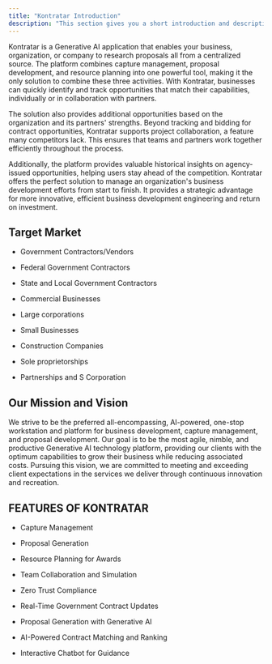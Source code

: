 ```yaml
---
title: "Kontratar Introduction"
description: "This section gives you a short introduction and description on what Kontratar is all about and what the solution aims to achieve."
---
```


Kontratar is a Generative AI application that enables your business, organization, or company to research proposals all from a centralized source. The platform combines capture management, proposal development, and resource planning into one powerful tool, making it the only solution to combine these three activities. With Kontratar, businesses can quickly identify and track opportunities that match their capabilities, individually or in collaboration with partners.&#x20;

The solution also provides additional opportunities based on the organization and its partners' strengths. Beyond tracking and bidding for contract opportunities, Kontratar supports project collaboration, a feature many competitors lack. This ensures that teams and partners work together efficiently throughout the process.&#x20;

Additionally, the platform provides valuable historical insights on agency-issued opportunities, helping users stay ahead of the competition. Kontratar offers the perfect solution to manage an organization's business development efforts from start to finish. It provides a strategic advantage for more innovative, efficient business development engineering and return on investment.&#x20;

## Target Market

* Government Contractors/Vendors

* Federal Government Contractors

* State and Local Government Contractors

* Commercial Businesses

* Large corporations&#x20;

* Small Businesses&#x20;

* Construction Companies&#x20;

* Sole proprietorships&#x20;

* Partnerships and S Corporation

## **Our Mission and Vision**

We strive to be the preferred all-encompassing, AI-powered, one-stop workstation and platform for business development, capture management, and proposal development. Our goal is to be the most agile, nimble, and productive Generative AI technology platform, providing our clients with the optimum capabilities to grow their business while reducing associated costs. Pursuing this vision, we are committed to meeting and exceeding client expectations in the services we deliver through continuous innovation and recreation.

## FEATURES OF KONTRATAR

* Capture Management

* Proposal Generation

* Resource Planning for Awards

* Team Collaboration and Simulation&#x20;

* Zero Trust Compliance&#x20;

* Real-Time Government Contract Updates

* Proposal Generation with Generative AI

* AI-Powered Contract Matching and Ranking

* Interactive Chatbot for Guidance